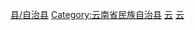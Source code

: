 [[Category:昆明区县市|县/自治县]]
[[Category:云南省民族自治县|Category:云南省民族自治县]]
[[Category:中国彝族自治县|云]]
[[Category:中国苗族自治县|云]]

{{catmore|禄劝彝族苗族自治县|云南省禄劝彝族苗族自治县}}